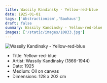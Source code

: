 ```yaml
---
title: Wassily Kandinsky - Yellow-red-blue
date: 1925-01-01
tags: ['Abstractionism','Bauhaus']
draft: false
summary: Wassily Kandinsky - Yellow-red-blue
images: ['/static/images/10833.jpg']
---
```


![Wassily Kandinsky - Yellow-red-blue](/static/images/10833.jpg)

* Title: Yellow-red-blue
* Artist: Wassily Kandinsky (1866-1944)
* Date: 1925
* Medium: Oil on canvas
* Dimensions: 128 x 202 cm


